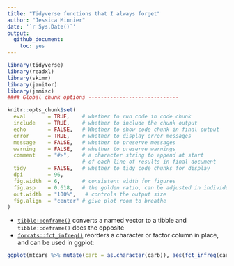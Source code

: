 ```yaml
---
title: "Tidyverse functions that I always forget"
author: "Jessica Minnier"
date: '`r Sys.Date()`'
output:   
  github_document:
    toc: yes
---
```


<!-- The .md file is generated from a .Rmd file, please edit the .Rmd file! -->

```r
library(tidyverse)
library(readxl)
library(skimr)
library(janitor)
library(jmmisc)
#### Global chunk options -----------------------------

knitr::opts_chunk$set(
  eval       = TRUE,    # whether to run code in code chunk
  include    = TRUE,    # whether to include the chunk output
  echo       = FALSE,   # Whether to show code chunk in final output
  error      = TRUE,    # whether to display error messages
  message    = FALSE,   # whether to preserve messages
  warning    = FALSE,   # whether to preserve warnings
  comment    = "#>",    # a character string to append at start
                        # of each line of results in final document
  tidy       = FALSE,   # whether to tidy code chunks for display
  dpi        = 96, 
  fig.width  = 6,       # consistent width for figures
  fig.asp    = 0.618,   # the golden ratio, can be adjusted in individual chunks
  out.width  = "100%",   # controls the output size
  fig.align  = "center" # give plot room to breathe
)
```


- [`tibble::enframe()`](https://tibble.tidyverse.org/reference/enframe.html) converts a named vector to a tibble and `tibble::deframe()` does the opposite
- [`forcats::fct_infreq()`](https://forcats.tidyverse.org/reference/fct_inorder.html) reorders a character or factor column in place, and can be used in ggplot:
```r
ggplot(mtcars %>% mutate(carb = as.character(carb)), aes(fct_infreq(carb),fill=carb)) + geom_bar()
```

